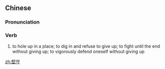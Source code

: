 {{also|坚守}}
==Chinese==
{{zh-forms|s=坚守}}

===Pronunciation===
{{zh-pron
|m=jiānshǒu
|c=gin1 sau2
|h=pfs=kiên-sú
|mn=kian-siú
|cat=v
}}

===Verb===
{{zh-verb}}

# to hole up in a place; to dig in and refuse to give up; to fight until the end without giving up; to vigorously defend oneself without giving up

[[zh:堅守]]